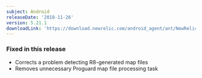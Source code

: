 ```yaml
---
subject: Android
releaseDate: '2018-11-26'
version: 5.21.1
downloadLink: 'https://download.newrelic.com/android_agent/ant/NewRelic_Android_Agent_5.21.1.zip'
---
```


### Fixed in this release

* Corrects a problem detecting R8-generated map files
* Removes unnecessary Proguard map file processing task
